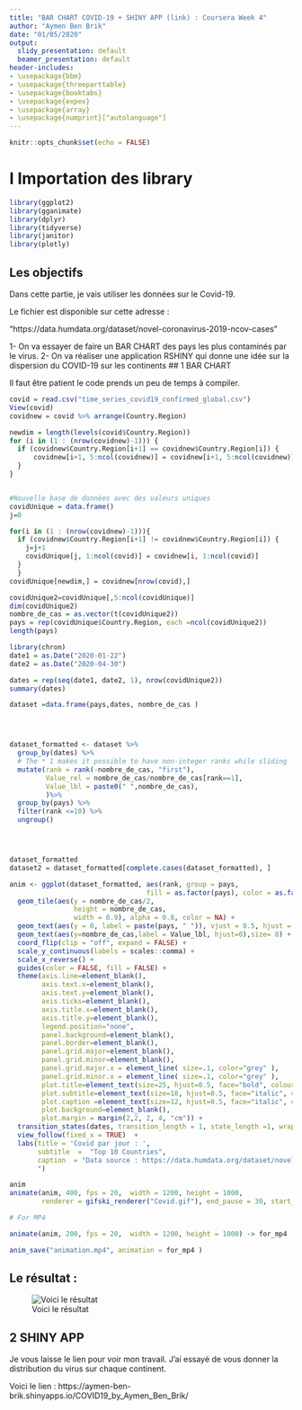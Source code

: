 ---
title: "BAR CHART COVID-19 + SHINY APP (link) : Coursera Week 4"
author: "Aymen Ben Brik"
date: "01/05/2020"
output:
  slidy_presentation: default
  beamer_presentation: default
header-includes:
- \usepackage{bbm}
- \usepackage{threeparttable}
- \usepackage{booktabs}
- \usepackage{expex}
- \usepackage{array}
- \usepackage{numprint}["autolanguage"]
---


```{r setup, include=FALSE}
knitr::opts_chunk$set(echo = FALSE)
```

# I Importation des library 


```{r echo=TRUE, message=FALSE, warning=FALSE, , echo=TRUE, paged.print=FALSE}
library(ggplot2)
library(gganimate)
library(dplyr)
library(tidyverse)
library(janitor)
library(plotly)

```

## Les objectifs
Dans cette partie, je vais utiliser les données sur le Covid-19. 

Le fichier est disponible sur cette adresse : 

"https://data.humdata.org/dataset/novel-coronavirus-2019-ncov-cases"

1- On va essayer de faire un BAR CHART des pays les plus contaminés par le virus. 
2- On va réaliser une application RSHINY qui donne une idée sur la dispersion du COVID-19 sur les continents 
## 1 BAR CHART 

Il faut être patient le code prends un peu de temps à compiler.

```{r echo=TRUE, eval=FALSE}
covid = read.csv("time_series_covid19_confirmed_global.csv")
View(covid)
covidnew = covid %>% arrange(Country.Region)

newdim = length(levels(covid$Country.Region))
for (i in (1 : (nrow(covidnew)-1))) {
  if (covidnew$Country.Region[i+1] == covidnew$Country.Region[i]) {
      covidnew[i+1, 5:ncol(covidnew)] = covidnew[i+1, 5:ncol(covidnew)] + covidnew[i, 5:ncol(covidnew)]  
  } 
}


#Nouvelle base de données avec des valeurs uniques
covidUnique = data.frame()
j=0

for(i in (1 : (nrow(covidnew)-1))){
  if (covidnew$Country.Region[i+1] != covidnew$Country.Region[i]) {
    j=j+1
    covidUnique[j, 1:ncol(covid)] = covidnew[i, 1:ncol(covid)]   
  }
  }
covidUnique[newdim,] = covidnew[nrow(covid),]

covidUnique2=covidUnique[,5:ncol(covidUnique)]
dim(covidUnique2)
nombre_de_cas = as.vector(t(covidUnique2))
pays = rep(covidUnique$Country.Region, each =ncol(covidUnique2))
length(pays)

library(chron)
date1 = as.Date("2020-01-22")
date2 = as.Date("2020-04-30")

dates = rep(seq(date1, date2, 1), nrow(covidUnique2))
summary(dates)

dataset =data.frame(pays,dates, nombre_de_cas )




dataset_formatted <- dataset %>%
  group_by(dates) %>%
  # The * 1 makes it possible to have non-integer ranks while sliding
  mutate(rank = rank(-nombre_de_cas, "first"),
         Value_rel = nombre_de_cas/nombre_de_cas[rank==1],
         Value_lbl = paste0(" ",nombre_de_cas),
         )%>%
  group_by(pays) %>% 
  filter(rank <=10) %>%
  ungroup()




dataset_formatted
dataset2 = dataset_formatted[complete.cases(dataset_formatted), ]

anim <- ggplot(dataset_formatted, aes(rank, group = pays, 
                                  fill = as.factor(pays), color = as.factor(pays))) +
  geom_tile(aes(y = nombre_de_cas/2,
                height = nombre_de_cas,
                width = 0.9), alpha = 0.8, color = NA) +
  geom_text(aes(y = 0, label = paste(pays, " ")), vjust = 0.5, hjust = 1, size= 8)+
  geom_text(aes(y=nombre_de_cas,label = Value_lbl, hjust=0),size= 8) +
  coord_flip(clip = "off", expand = FALSE) +
  scale_y_continuous(labels = scales::comma) +
  scale_x_reverse() +
  guides(color = FALSE, fill = FALSE) +
  theme(axis.line=element_blank(),
        axis.text.x=element_blank(),
        axis.text.y=element_blank(),
        axis.ticks=element_blank(),
        axis.title.x=element_blank(),
        axis.title.y=element_blank(),
        legend.position="none",
        panel.background=element_blank(),
        panel.border=element_blank(),
        panel.grid.major=element_blank(),
        panel.grid.minor=element_blank(),
        panel.grid.major.x = element_line( size=.1, color="grey" ),
        panel.grid.minor.x = element_line( size=.1, color="grey" ),
        plot.title=element_text(size=25, hjust=0.5, face="bold", colour="grey", vjust=-1),
        plot.subtitle=element_text(size=18, hjust=0.5, face="italic", color="grey"),
        plot.caption =element_text(size=12, hjust=0.5, face="italic", color="grey"),
        plot.background=element_blank(),
        plot.margin = margin(2,2, 2, 4, "cm")) + 
  transition_states(dates, transition_length = 1, state_length =1, wrap = FALSE) +
  view_follow(fixed_x = TRUE)  +
  labs(title = 'Covid par jour : ',  
       subtitle  =  "Top 10 Countries",
       caption  = "Data source : https://data.humdata.org/dataset/novel-coronavirus-2019-ncov-cases 
       ") 

anim
animate(anim, 400, fps = 20,  width = 1200, height = 1000, 
        renderer = gifski_renderer("Covid.gif"), end_pause = 30, start_pause =  30, duration = 60) 

# For MP4

animate(anim, 200, fps = 20,  width = 1200, height = 1000) -> for_mp4

anim_save("animation.mp4", animation = for_mp4 )


```
## Le résultat : 
![Voici le résultat](covid.gif)

## 2 SHINY APP 

Je vous laisse le lien pour voir mon travail. 
J'ai essayé de vous donner la distribution du virus sur chaque continent. 

Voici le lien : 
https://aymen-ben-brik.shinyapps.io/COVID19_by_Aymen_Ben_Brik/






